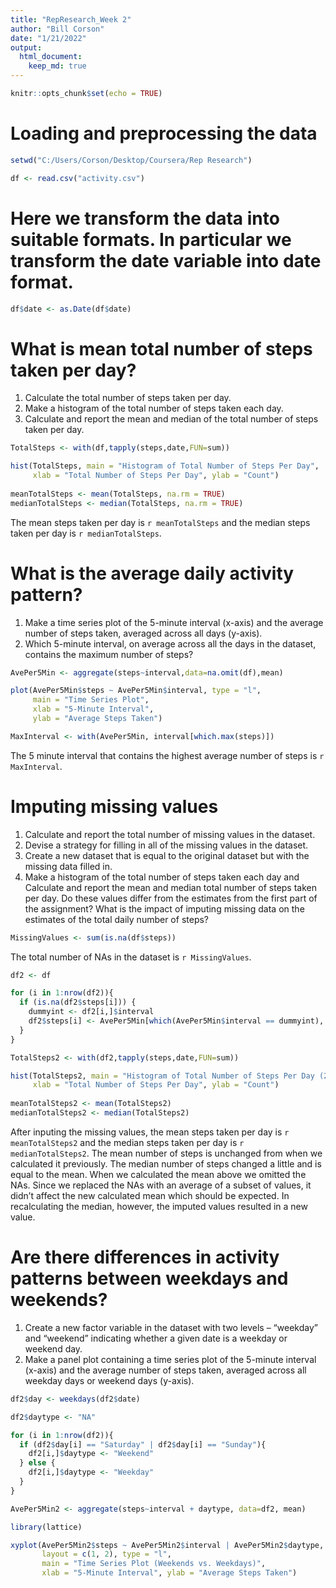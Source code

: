 ---
title: "RepResearch_Week 2"
author: "Bill Corson"
date: "1/21/2022"
output: 
  html_document:
    keep_md: true
---

```{r setup, include=FALSE}
knitr::opts_chunk$set(echo = TRUE)
```

# Loading and preprocessing the data

```{r Set Working Directory and Load data}
setwd("C:/Users/Corson/Desktop/Coursera/Rep Research")

df <- read.csv("activity.csv")
```

# Here we transform the data into suitable formats.  In particular we transform the date variable into date format.

```{r Transform Data}
df$date <- as.Date(df$date)
```

# What is mean total number of steps taken per day?
  1. Calculate the total number of steps taken per day.
  2. Make a histogram of the total number of steps taken each day.
  3. Calculate and report the mean and median of the total number of steps taken per day.
  
```{r  MeanTotalStepsTaken}
TotalSteps <- with(df,tapply(steps,date,FUN=sum))

hist(TotalSteps, main = "Histogram of Total Number of Steps Per Day", 
     xlab = "Total Number of Steps Per Day", ylab = "Count")
  
meanTotalSteps <- mean(TotalSteps, na.rm = TRUE)
medianTotalSteps <- median(TotalSteps, na.rm = TRUE)
```

The mean steps taken per day is `r meanTotalSteps` and the median steps taken per day is `r medianTotalSteps`. 

# What is the average daily activity pattern?
  1. Make a time series plot of the 5-minute interval (x-axis) and the average number of steps taken, averaged across all days (y-axis).
  2. Which 5-minute interval, on average across all the days in the dataset, contains the maximum number of steps?

```{r Average Daily Activity}
AvePer5Min <- aggregate(steps~interval,data=na.omit(df),mean)

plot(AvePer5Min$steps ~ AvePer5Min$interval, type = "l", 
     main = "Time Series Plot",
     xlab = "5-Minute Interval",
     ylab = "Average Steps Taken")

MaxInterval <- with(AvePer5Min, interval[which.max(steps)])
```

The 5 minute interval that contains the highest average number of steps is `r MaxInterval`.

# Imputing missing values
  1. Calculate and report the total number of missing values in the dataset.
  2. Devise a strategy for filling in all of the missing values in the dataset.
  3. Create a new dataset that is equal to the original dataset but with the missing data filled in.
  4. Make a histogram of the total number of steps taken each day and Calculate and report the mean and median total number of steps taken per day. Do these values differ from the estimates from the first part of the assignment? What is the impact of imputing missing data on the estimates of the total daily number of steps?
  
```{r Missing Values}

MissingValues <- sum(is.na(df$steps))
```

The total number of NAs in the dataset is `r MissingValues`.

```{r Create New Dataset}
df2 <- df

for (i in 1:nrow(df2)){
  if (is.na(df2$steps[i])) {
    dummyint <- df2[i,]$interval
    df2$steps[i] <- AvePer5Min[which(AvePer5Min$interval == dummyint), "steps"]
  }  
}
```
```{r  Mean Total Steps Taken Part 2}
TotalSteps2 <- with(df2,tapply(steps,date,FUN=sum))

hist(TotalSteps2, main = "Histogram of Total Number of Steps Per Day (2)", 
     xlab = "Total Number of Steps Per Day", ylab = "Count")
  
meanTotalSteps2 <- mean(TotalSteps2)
medianTotalSteps2 <- median(TotalSteps2)
```

After inputing the missing values, the mean steps taken per day is `r meanTotalSteps2` and the median steps taken per day is `r medianTotalSteps2`.  The mean number of steps is unchanged from when we calculated it previously.  The median number of steps changed a little and is equal to the mean.  When we calculated the mean above we omitted the NAs.  Since we replaced the NAs with an average of a subset of values, it didn't affect the new calculated mean which should be expected.  In recalculating the median, however, the imputed values resulted in a new value.

# Are there differences in activity patterns between weekdays and weekends?
  1. Create a new factor variable in the dataset with two levels – “weekday” and “weekend” indicating whether a given date is a weekday or weekend day.
  2. Make a panel plot containing a time series plot of the 5-minute interval (x-axis) and the average number of steps taken, averaged across all weekday days or weekend days (y-axis).

```{r Weekdays vs Weekends}
df2$day <- weekdays(df2$date)

df2$daytype <- "NA"

for (i in 1:nrow(df2)){
  if (df2$day[i] == "Saturday" | df2$day[i] == "Sunday"){
    df2[i,]$daytype <- "Weekend"
  } else {
    df2[i,]$daytype <- "Weekday"
  }
}

AvePer5Min2 <- aggregate(steps~interval + daytype, data=df2, mean)

library(lattice)

xyplot(AvePer5Min2$steps ~ AvePer5Min2$interval | AvePer5Min2$daytype, 
       layout = c(1, 2), type = "l", 
       main = "Time Series Plot (Weekends vs. Weekdays)", 
       xlab = "5-Minute Interval", ylab = "Average Steps Taken")
```